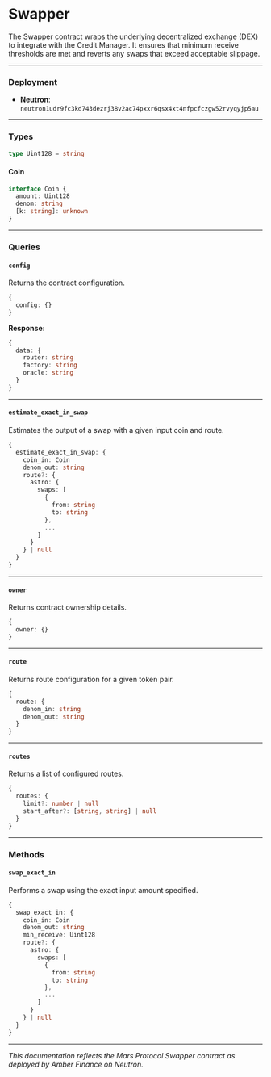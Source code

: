 # Swapper

The Swapper contract wraps the underlying decentralized exchange (DEX) to integrate with the Credit Manager. It ensures that minimum receive thresholds are met and reverts any swaps that exceed acceptable slippage.

---

### Deployment

- **Neutron**: `neutron1udr9fc3kd743dezrj38v2ac74pxxr6qsx4xt4nfpcfczgw52rvyqyjp5au`

---

### Types

```ts
type Uint128 = string
````

#### Coin

```ts
interface Coin {
  amount: Uint128
  denom: string
  [k: string]: unknown
}
```

---

### Queries

#### `config`

Returns the contract configuration.

```ts
{
  config: {}
}
```

**Response:**

```ts
{
  data: {
    router: string
    factory: string
    oracle: string
  }
}
```

---

#### `estimate_exact_in_swap`

Estimates the output of a swap with a given input coin and route.

```ts
{
  estimate_exact_in_swap: {
    coin_in: Coin
    denom_out: string
    route?: {
      astro: {
        swaps: [
          {
            from: string
            to: string
          },
          ...
        ]
      }
    } | null
  }
}
```

---

#### `owner`

Returns contract ownership details.

```ts
{
  owner: {}
}
```

---

#### `route`

Returns route configuration for a given token pair.

```ts
{
  route: {
    denom_in: string
    denom_out: string
  }
}
```

---

#### `routes`

Returns a list of configured routes.

```ts
{
  routes: {
    limit?: number | null
    start_after?: [string, string] | null
  }
}
```

---

### Methods

#### `swap_exact_in`

Performs a swap using the exact input amount specified.

```ts
{
  swap_exact_in: {
    coin_in: Coin
    denom_out: string
    min_receive: Uint128
    route?: {
      astro: {
        swaps: [
          {
            from: string
            to: string
          },
          ...
        ]
      }
    } | null
  }
}
```

---

*This documentation reflects the Mars Protocol Swapper contract as deployed by Amber Finance on Neutron.*

```
